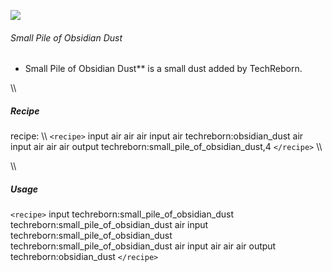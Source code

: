 ![](/mods/techreborn/small_pile_of_obsidian_dust.png)

###### Small Pile of Obsidian Dust

- Small Pile of Obsidian Dust** is a small dust added by
        TechReborn.

\\\\

##### Recipe

<Mcitem id="minecraft:crafting_table"/> recipe: \\\\
`<recipe>` input air air air input air techreborn:obsidian_dust
air input air air air output techreborn:small_pile_of_obsidian_dust,4
`</recipe>` \\\\

\\\\

##### Usage

`<recipe>` input techreborn:small_pile_of_obsidian_dust
techreborn:small_pile_of_obsidian_dust air input
techreborn:small_pile_of_obsidian_dust
techreborn:small_pile_of_obsidian_dust air input air air air output
techreborn:obsidian_dust `</recipe>`
